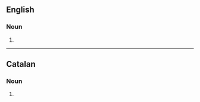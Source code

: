 ==English==

===Noun===
{{head|en|noun form}}

# {{plural of|en|rigor}}

----

==Catalan==

===Noun===
{{head|ca|noun form}}

# {{plural of|ca|rigor}}